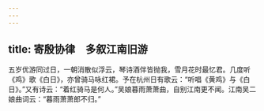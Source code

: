 ```yaml
---
---
---
```

title: 寄殷协律　多叙江南旧游
---



五岁优游同过日，一朝消散似浮云，琴诗酒伴皆抛我，雪月花时最忆君。几度听《鸡》歌《白日》，亦曾骑马咏红裙。予在杭州日有歌云：“听唱《黄鸡》与《白日》。”又有诗云：“着红骑马是何人。”吴娘暮雨萧萧曲，自别江南更不闻。江南吴二娘曲词云：“暮雨萧萧郎不归。”